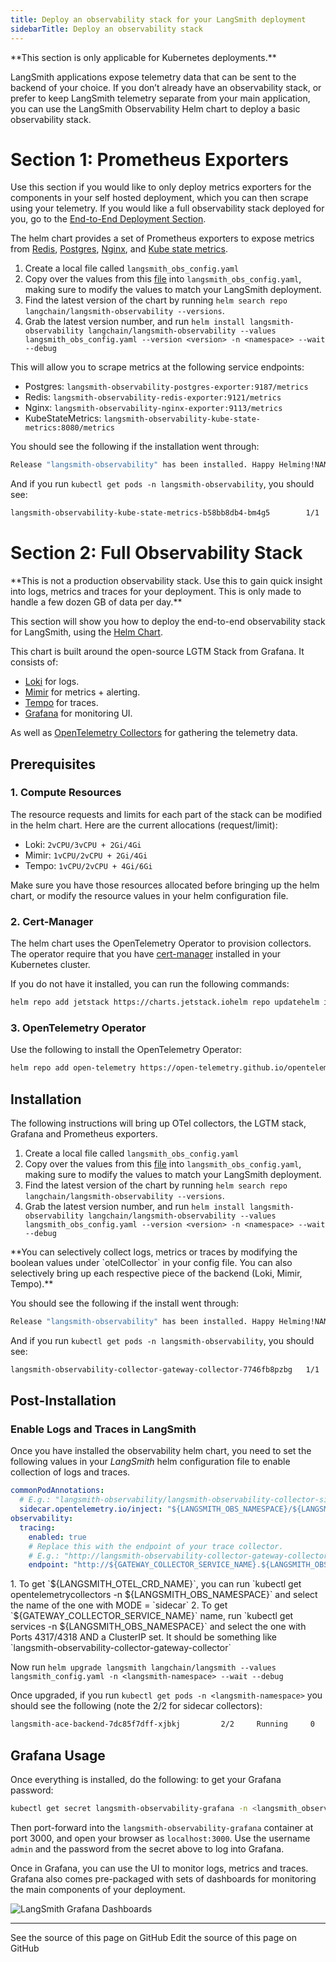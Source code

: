 ```yaml
---
title: Deploy an observability stack for your LangSmith deployment
sidebarTitle: Deploy an observability stack
---
```


<Warning>
**This section is only applicable for Kubernetes deployments.**
</Warning>

LangSmith applications expose telemetry data that can be sent to the backend of your choice. If you don’t already have an observability stack, or prefer to keep LangSmith telemetry separate from your main application, you can use the LangSmith Observability Helm chart to deploy a basic observability stack.

# Section 1: Prometheus Exporters

Use this section if you would like to only deploy metrics exporters for the components in your self hosted deployment, which you can then scrape using your telemetry. If you would like a full observability stack deployed for you, go to the [End-to-End Deployment Section](/langsmith/observability-stack#prerequisites).

The helm chart provides a set of Prometheus exporters to expose metrics from [Redis](https://github.com/prometheus-community/helm-charts/tree/main/charts/prometheus-redis-exporter), [Postgres](https://github.com/prometheus-community/helm-charts/tree/main/charts/prometheus-postgres-exporter), [Nginx](https://github.com/prometheus-community/helm-charts/tree/main/charts/prometheus-nginx-exporter), and [Kube state metrics](https://github.com/prometheus-community/helm-charts/tree/main/charts/kube-state-metrics).

1. Create a local file called `langsmith_obs_config.yaml`
2. Copy over the values from this [file](https://github.com/langchain-ai/helm/blob/main/charts/langsmith-observability/examples/metric-exporters-only.yaml) into `langsmith_obs_config.yaml`, making sure to modify the values to match your LangSmith deployment.
3. Find the latest version of the chart by running `helm search repo langchain/langsmith-observability --versions`.
4. Grab the latest version number, and run `helm install langsmith-observability langchain/langsmith-observability --values langsmith_obs_config.yaml --version <version> -n <namespace> --wait --debug`

This will allow you to scrape metrics at the following service endpoints:

* Postgres: `langsmith-observability-postgres-exporter:9187/metrics`
* Redis: `langsmith-observability-redis-exporter:9121/metrics`
* Nginx: `langsmith-observability-nginx-exporter:9113/metrics`
* KubeStateMetrics: `langsmith-observability-kube-state-metrics:8080/metrics`

You should see the following if the installation went through:

```bash
Release "langsmith-observability" has been installed. Happy Helming!NAME: langsmith-observabilityLAST DEPLOYED: Wed Jun 25 11:17:34 2025NAMESPACE: langsmith-observabilitySTATUS: deployedREVISION: 1
```

And if you run `kubectl get pods -n langsmith-observability`, you should see:

```bash
langsmith-observability-kube-state-metrics-b58bb8db4-bm4g5        1/1     Running   0          2m22slangsmith-observability-nginx-exporter-6d686d9d4b-5qw9v           1/1     Running   0          2m22slangsmith-observability-postgres-exporter-67d5db5684-tffbm        1/1     Running   0          2m22slangsmith-observability-redis-exporter-846c4d65cb-vbtwd           1/1     Running   0          2m22s
```

# Section 2: Full Observability Stack

<Warning>
**This is not a production observability stack. Use this to gain quick insight into logs, metrics and traces for your deployment. This is only made to handle a few dozen GB of data per day.**
</Warning>

This section will show you how to deploy the end-to-end observability stack for LangSmith, using the [Helm Chart](https://github.com/langchain-ai/helm/tree/main/charts/langsmith-observability).

This chart is built around the open-source LGTM Stack from Grafana. It consists of:

* [Loki](https://grafana.com/docs/loki/latest/) for logs.
* [Mimir](https://grafana.com/docs/mimir/latest/) for metrics + alerting.
* [Tempo](https://grafana.com/docs/tempo/latest/) for traces.
* [Grafana](https://grafana.com/docs/grafana/latest/) for monitoring UI.

As well as [OpenTelemetry Collectors](https://opentelemetry.io/docs/collector/) for gathering the telemetry data.

## Prerequisites

### 1. Compute Resources

The resource requests and limits for each part of the stack can be modified in the helm chart. Here are the current allocations (request/limit):

* Loki: `2vCPU/3vCPU + 2Gi/4Gi`
* Mimir: `1vCPU/2vCPU + 2Gi/4Gi`
* Tempo: `1vCPU/2vCPU + 4Gi/6Gi`

Make sure you have those resources allocated before bringing up the helm chart, or modify the resource values in your helm configuration file.

### 2. Cert-Manager

The helm chart uses the OpenTelemetry Operator to provision collectors. The operator require that you have [cert-manager](https://cert-manager.io/docs/installation/) installed in your Kubernetes cluster.

If you do not have it installed, you can run the following commands:

```bash
helm repo add jetstack https://charts.jetstack.iohelm repo updatehelm install cert-manager jetstack/cert-manager -n cert-manager --create-namespace
```

### 3. OpenTelemetry Operator

Use the following to install the OpenTelemetry Operator:

```bash
helm repo add open-telemetry https://open-telemetry.github.io/opentelemetry-helm-chartshelm repo updatehelm install opentelemetry-operator open-telemetry/opentelemetry-operator -n <namespace>
```

## Installation

The following instructions will bring up OTel collectors, the LGTM stack, Grafana and Prometheus exporters.

1. Create a local file called `langsmith_obs_config.yaml`
2. Copy over the values from this [file](https://github.com/langchain-ai/helm/blob/main/charts/langsmith-observability/examples/e2e-stack.yaml) into `langsmith_obs_config.yaml`, making sure to modify the values to match your LangSmith deployment.
3. Find the latest version of the chart by running `helm search repo langchain/langsmith-observability --versions`.
4. Grab the latest version number, and run `helm install langsmith-observability langchain/langsmith-observability --values langsmith_obs_config.yaml --version <version> -n <namespace> --wait --debug`

<Note>
**You can selectively collect logs, metrics or traces by modifying the boolean values under `otelCollector` in your config file. You can also selectively bring up each respective piece of the backend (Loki, Mimir, Tempo).**
</Note>

You should see the following if the install went through:

```bash
Release "langsmith-observability" has been installed. Happy Helming!NAME: langsmith-observabilityLAST DEPLOYED: Wed Jun 25 11:17:34 2025NAMESPACE: langsmith-observabilitySTATUS: deployedREVISION: 1
```

And if you run `kubectl get pods -n langsmith-observability`, you should see:

```bash
langsmith-observability-collector-gateway-collector-7746fb8pzbg   1/1     Running   0          5m26slangsmith-observability-grafana-7c6fc976f9-cdbvr                  1/1     Running   0          2m49slangsmith-observability-kube-state-metrics-b58bb8db4-bm4g5        1/1     Running   0          5m27slangsmith-observability-loki-0                                    2/2     Running   0          5m27slangsmith-observability-loki-chunks-cache-0                       2/2     Running   0          5m27slangsmith-observability-loki-gateway-769fb6fff8-zjsn5             1/1     Running   0          5m27slangsmith-observability-loki-results-cache-0                      2/2     Running   0          5m27slangsmith-observability-mimir-0                                   1/1     Running   0          5m26slangsmith-observability-nginx-exporter-6d686d9d4b-5qw9v           1/1     Running   0          5m27slangsmith-observability-postgres-exporter-67d5db5684-tffbm        1/1     Running   0          5m27slangsmith-observability-redis-exporter-846c4d65cb-vbtwd           1/1     Running   0          5m27slangsmith-observability-tempo-0                                   1/1     Running   0          5m27sopentelemetry-operator-756dff697-vblbn                            2/2     Running   0          12m
```

## Post-Installation

### Enable Logs and Traces in LangSmith

Once you have installed the observability helm chart, you need to set the following values in your *LangSmith* helm configuration file to enable collection of logs and traces.

```yaml
commonPodAnnotations:
  # E.g.: "langsmith-observability/langsmith-observability-collector-sidecar"
  sidecar.opentelemetry.io/inject: "${LANGSMITH_OBS_NAMESPACE}/${LANGSMITH_OTEL_CRD_NAME}"
observability:
  tracing:
    enabled: true
    # Replace this with the endpoint of your trace collector.
    # E.g.: "http://langsmith-observability-collector-gateway-collector.langsmith-observability.svc.cluster.local:4318/v1/traces"
    endpoint: "http://${GATEWAY_COLLECTOR_SERVICE_NAME}.${LANGSMITH_OBS_NAMESPACE}.svc.cluster.local:4318/v1/traces"
```

<Info>
1. To get `${LANGSMITH_OTEL_CRD_NAME}`, you can run `kubectl get opentelemetrycollectors -n ${LANGSMITH_OBS_NAMESPACE}` and select the name of the one with MODE = `sidecar`
2. To get `${GATEWAY_COLLECTOR_SERVICE_NAME}` name, run `kubectl get services -n ${LANGSMITH_OBS_NAMESPACE}` and select the one with Ports 4317/4318 AND a ClusterIP set. It should be something like `langsmith-observability-collector-gateway-collector`
</Info>

Now run `helm upgrade langsmith langchain/langsmith --values langsmith_config.yaml -n <langsmith-namespace> --wait --debug`

Once upgraded, if you run `kubectl get pods -n <langsmith-namespace>` you should see the following (note the 2/2 for sidecar collectors):

```bash
langsmith-ace-backend-7dc85f7dff-xjbkj         2/2     Running     0               7m53slangsmith-backend-566b66979c-rgcfh             2/2     Running     1               7m53slangsmith-clickhouse-0                         2/2     Running     0               7m49slangsmith-frontend-7cf8549885-vpkns            2/2     Running     0               7m53slangsmith-platform-backend-5d46db7d9d-f6gh7    2/2     Running     0               7m52slangsmith-platform-backend-5d46db7d9d-lrr4d    2/2     Running     1               7m41slangsmith-platform-backend-5d46db7d9d-pcp27    2/2     Running     0               7m28slangsmith-playground-65d4c9699c-h656r          2/2     Running     0               7m52slangsmith-postgres-0                           2/2     Running     0               7m51slangsmith-queue-bdcd45bd6-htssd                2/2     Running     0               7m52slangsmith-queue-bdcd45bd6-pwdx4                2/2     Running     0               6m31slangsmith-queue-bdcd45bd6-xqrb8                2/2     Running     0               5m11slangsmith-redis-0                              2/2     Running     0               7m51s
```

## Grafana Usage

Once everything is installed, do the following: to get your Grafana password:

```bash
kubectl get secret langsmith-observability-grafana -n <langsmith_observability_namespace> -o jsonpath="{.data.admin-password}" | base64 --decode
```

Then port-forward into the `langsmith-observability-grafana` container at port 3000, and open your browser as `localhost:3000`. Use the username `admin` and the password from the secret above to log into Grafana.

Once in Grafana, you can use the UI to monitor logs, metrics and traces. Grafana also comes pre-packaged with sets of dashboards for monitoring the main components of your deployment.

![LangSmith Grafana Dashboards](/langsmith/images/langsmith-grafana-dashboards.png)

---

<CardGroup cols={2}>
  <Card title="View Source" icon="eye" href="https://github.com/langchain-ai/docs/blob/main/src/langsmith/observability-stack.mdx">
    See the source of this page on GitHub
  </Card>
  <Card title="Edit Source" icon="pen-to-square" href="https://github.com/langchain-ai/docs/edit/main/src/langsmith/observability-stack.mdx">
    Edit the source of this page on GitHub
  </Card>
</CardGroup>
